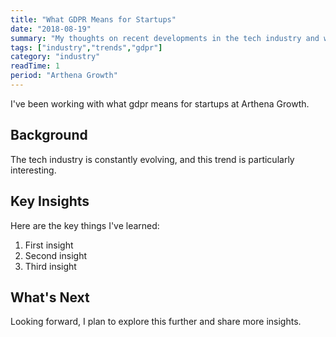 ```yaml
---
title: "What GDPR Means for Startups"
date: "2018-08-19"
summary: "My thoughts on recent developments in the tech industry and what they mean for developers."
tags: ["industry","trends","gdpr"]
category: "industry"
readTime: 1
period: "Arthena Growth"
---
```


I've been working with what gdpr means for startups at Arthena Growth.

## Background

The tech industry is constantly evolving, and this trend is particularly interesting.

## Key Insights

Here are the key things I've learned:

1. First insight
2. Second insight
3. Third insight

## What's Next

Looking forward, I plan to explore this further and share more insights.

